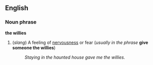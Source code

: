 ==English==
===Noun phrase===
'''the willies'''

#(''slang'') A feeling of [[nervousness]] or fear (''usually in the phrase'' '''give someone the willies''')
#:''Staying in the haunted house gave me the willies.''
